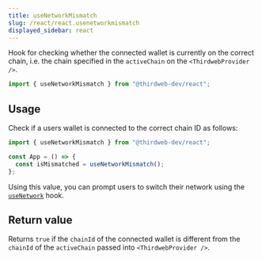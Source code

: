 ```yaml
---
title: useNetworkMismatch
slug: /react/react.usenetworkmismatch
displayed_sidebar: react
---
```


Hook for checking whether the connected wallet is currently on the correct chain,
i.e. the chain specified in the `activeChain` on the `<ThirdwebProvider />`.

```jsx
import { useNetworkMismatch } from "@thirdweb-dev/react";
```

## Usage

Check if a users wallet is connected to the correct chain ID as follows:

```jsx
import { useNetworkMismatch } from "@thirdweb-dev/react";

const App = () => {
  const isMismatched = useNetworkMismatch();
};
```

Using this value, you can prompt users to switch their network using the [`useNetwork`](/react/hooks/useNetwork) hook.

## Return value

Returns `true` if the `chainId` of the connected wallet is different from the `chainId` of the `activeChain` passed into `<ThirdwebProvider />`.
